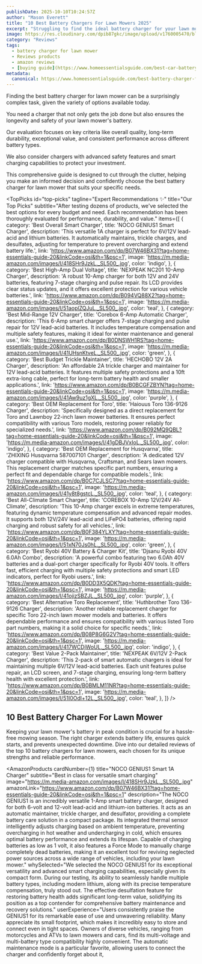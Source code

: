 ```yaml
---
publishDate: 2025-10-10T10:24:57Z
author: "Mason Everett"
title: "10 Best Battery Chargers For Lawn Mowers 2025"
excerpt: "Struggling to find the ideal battery charger for your lawn mower? We researched and tested to help you choose the best model for reliable starts every time."
image: https://res.cloudinary.com/dpib87gkc/image/upload/v1760005470/blog_image_1760005470_ilieke.webp
category: "Reviews"
tags:
  - battery charger for lawn mower
  - Reviews products
  - amazon reviews
  - [buying guide](https://www.homeessentialsguide.com/best-car-battery-charger)
metadata:
  canonical: https://www.homeessentialsguide.com/best-battery-charger-for-lawn-mower
---
```



<p>Finding the best battery charger for lawn mower can be a surprisingly complex task, given the variety of options available today. </p>
<p>You need a charger that not only gets the job done but also ensures the longevity and safety of your lawn mower's battery. </p>
<p>Our evaluation focuses on key criteria like overall quality, long-term durability, exceptional value, and consistent performance across different battery types. </p>
<p>We also consider chargers with advanced safety features and smart charging capabilities to protect your investment. </p>
<p>This comprehensive guide is designed to cut through the clutter, helping you make an informed decision and confidently choose the best battery charger for lawn mower that suits your specific needs.</p>

<TopPicks
  id="top-picks"
  tagline="Expert Recommendations ✨"
  title="Our Top Picks"
  subtitle="After testing dozens of products, we've selected the best options for every budget and need. Each recommendation has been thoroughly evaluated for performance, durability, and value."
  items={[
    {
      category: 'Best Overall Smart Charger',
      title: 'NOCO GENIUS1 Smart Charger',
      description: 'This versatile 1A charger is perfect for 6V/12V lead-acid and lithium batteries. It automatically maintains, trickle charges, and desulfates, adjusting for temperature to prevent overcharging and extend battery life.',
      link: 'https://www.amazon.com/dp/B07W46BX31?tag=home-essentials-guide-20&linkCode=osi&th=1&psc=1',
      image: 'https://m.media-amazon.com/images/I/418SHr9JzkL._SL500_.jpg',
      color: 'indigo',
    },
    {
      category: 'Best High-Amp Dual Voltage',
      title: 'NEXPEAK NC201 10-Amp Charger',
      description: 'A robust 10-Amp charger for both 12V and 24V batteries, featuring 7-stage charging and pulse repair. Its LCD provides clear status updates, and it offers excellent protection for various vehicle batteries.',
      link: 'https://www.amazon.com/dp/B094VQ88X2?tag=home-essentials-guide-20&linkCode=osi&th=1&psc=1',
      image: 'https://m.media-amazon.com/images/I/51aoplZQJuL._SL500_.jpg',
      color: 'teal',
    },
    {
      category: 'Best Mid-Range 12V Charger',
      title: 'Corebox 6-Amp Automatic Charger',
      description: 'This 6-Amp smart charger offers 7-stage charging and pulse repair for 12V lead-acid batteries. It includes temperature compensation and multiple safety features, making it ideal for winter maintenance and general use.',
      link: 'https://www.amazon.com/dp/B0DNSWH1RS?tag=home-essentials-guide-20&linkCode=osi&th=1&psc=1',
      image: 'https://m.media-amazon.com/images/I/41UHsnKtveL._SL500_.jpg',
      color: 'green',
    },
    {
      category: 'Best Budget Trickle Maintainer',
      title: 'HECHOBO 12V 2A Charger',
      description: 'An affordable 2A trickle charger and maintainer for 12V lead-acid batteries. It features multiple safety protections and a 10ft extra-long cable, perfect for long-term battery health and smaller applications.',
      link: 'https://www.amazon.com/dp/B0BCGFZBYN?tag=home-essentials-guide-20&linkCode=osi&th=1&psc=1',
      image: 'https://m.media-amazon.com/images/I/41Aw9uz1gXL._SL500_.jpg',
      color: 'purple',
    },
    {
      category: 'Best OEM Replacement for Toro',
      title: 'Haiouus Toro 136-9126 Charger',
      description: 'Specifically designed as a direct replacement for Toro and Lawnboy 22-inch lawn mower batteries. It ensures perfect compatibility with various Toro models, restoring power reliably for specialized needs.',
      link: 'https://www.amazon.com/dp/B092MQ9QBL?tag=home-essentials-guide-20&linkCode=osi&th=1&psc=1',
      image: 'https://m.media-amazon.com/images/I/41gDBJVxIoL._SL500_.jpg',
      color: 'indigo',
    },
    {
      category: 'Best OEM Replacement for Husqvarna',
      title: 'ZHIXING Husqvarna 587007101 Charger',
      description: 'A dedicated 12V charger compatible with Husqvarna, Craftsman, and Sears lawn mowers. This replacement charger matches specific part numbers, ensuring a perfect fit and dependable charge for compatible models.',
      link: 'https://www.amazon.com/dp/B0C7CJLSC7?tag=home-essentials-guide-20&linkCode=osi&th=1&psc=1',
      image: 'https://m.media-amazon.com/images/I/41y8t8gstcL._SL500_.jpg',
      color: 'teal',
    },
    {
      category: 'Best All-Climate Smart Charger',
      title: 'COREBOX 10-Amp 12V/24V All-Climate',
      description: 'This 10-Amp charger excels in extreme temperatures, featuring dynamic temperature compensation and advanced repair modes. It supports both 12V/24V lead-acid and LiFePO4 batteries, offering rapid charging and robust safety for all vehicles.',
      link: 'https://www.amazon.com/dp/B0F384YLXY?tag=home-essentials-guide-20&linkCode=osi&th=1&psc=1',
      image: 'https://m.media-amazon.com/images/I/51xN70Js0hL._SL500_.jpg',
      color: 'green',
    },
    {
      category: 'Best Ryobi 40V Battery & Charger Kit',
      title: 'Djsanu Ryobi 40V 6.0Ah Combo',
      description: 'A powerful combo featuring two 6.0Ah 40V batteries and a dual-port charger specifically for Ryobi 40V tools. It offers fast, efficient charging with multiple safety protections and smart LED indicators, perfect for Ryobi users.',
      link: 'https://www.amazon.com/dp/B0DD3X5QDK?tag=home-essentials-guide-20&linkCode=osi&th=1&psc=1',
      image: 'https://m.media-amazon.com/images/I/41ojizSBZJL._SL500_.jpg',
      color: 'purple',
    },
    {
      category: 'Best Alternative Toro Replacement',
      title: 'Huthbrother Toro 136-9126 Charger',
      description: 'Another reliable replacement charger for specific Toro 22-inch lawn mower models and batteries. It offers dependable performance and ensures compatibility with various listed Toro part numbers, making it a solid choice for specific needs.',
      link: 'https://www.amazon.com/dp/B08P8G6G2V?tag=home-essentials-guide-20&linkCode=osi&th=1&psc=1',
      image: 'https://m.media-amazon.com/images/I/417WCDjWoUL._SL500_.jpg',
      color: 'indigo',
    },
    {
      category: 'Best Value 2-Pack Maintainer',
      title: 'NEXPEAK 6V/12V 2-Pack Charger',
      description: 'This 2-pack of smart automatic chargers is ideal for maintaining multiple 6V/12V lead-acid batteries. Each unit features pulse repair, an LCD screen, and 7-stage charging, ensuring long-term battery health with excellent protection.',
      link: 'https://www.amazon.com/dp/B0BMLM11NR?tag=home-essentials-guide-20&linkCode=osi&th=1&psc=1',
      image: 'https://m.media-amazon.com/images/I/51I0Odl+12L._SL500_.jpg',
      color: 'teal',
    },
  ]}
/>

## 10 Best Battery Charger For Lawn Mower

Keeping your lawn mower's battery in peak condition is crucial for a hassle-free mowing season. The right charger extends battery life, ensures quick starts, and prevents unexpected downtime. Dive into our detailed reviews of the top 10 battery chargers for lawn mowers, each chosen for its unique strengths and reliable performance.

<AmazonProducts
  cardNumber={1}
  title="NOCO GENIUS1 Smart 1A Charger"
  subtitle="Best in class for versatile smart charging"
  image="https://m.media-amazon.com/images/I/418SHr9JzkL._SL500_.jpg"
  amazonLink="https://www.amazon.com/dp/B07W46BX31?tag=home-essentials-guide-20&linkCode=osi&th=1&psc=1"
  description="The NOCO GENIUS1 is an incredibly versatile 1-Amp smart battery charger, designed for both 6-volt and 12-volt lead-acid and lithium-ion batteries. It acts as an automatic maintainer, trickle charger, and desulfator, providing a complete battery care solution in a compact package. Its integrated thermal sensor intelligently adjusts charging based on ambient temperature, preventing overcharging in hot weather and undercharging in cold, which ensures optimal battery performance and extends its lifespan. Capable of charging batteries as low as 1 volt, it also features a Force Mode to manually charge completely dead batteries, making it an excellent tool for reviving neglected power sources across a wide range of vehicles, including your lawn mower."
  whySelected="We selected the NOCO GENIUS1 for its exceptional versatility and advanced smart charging capabilities, especially given its compact form. During our testing, its ability to seamlessly handle multiple battery types, including modern lithium, along with its precise temperature compensation, truly stood out. The effective desulfation feature for restoring battery health adds significant long-term value, solidifying its position as a top contender for comprehensive battery maintenance and recovery solutions."
  userExperience="Users consistently praise the GENIUS1 for its remarkable ease of use and unwavering reliability. Many appreciate its small footprint, which makes it incredibly easy to store and connect even in tight spaces. Owners of diverse vehicles, ranging from motorcycles and ATVs to lawn mowers and cars, find its multi-voltage and multi-battery type compatibility highly convenient. The automatic maintenance mode is a particular favorite, allowing users to connect the charger and confidently forget about it,